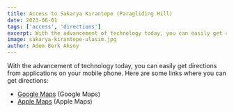 ```yaml
---
title: Access to Sakarya Kırantepe (Paragliding Hill)
date: 2023-06-01
tags: ['access', 'directions']
excerpt: With the advancement of technology today, you can easily get directions from applications on your mobile phone.
image: sakarya-kirantepe-ulasim.jpg
author: Adem Berk Aksoy
---
```


With the advancement of technology today, you can easily get directions from applications on your mobile phone. Here are some links where you can get directions:

- [Google Maps](https://www.google.com/maps/place/Paragliding+HUB/@40.7719679,30.3324,16.43z/data=!4m22!1m15!4m14!1m6!1m2!1s0x14ccadf6b4ff915f:0xd752f34b641a6b6f!2sParagliding+HUB!2m2!1d30.333894!2d40.772831!1m6!1m2!1s0x14cace129bd8884b:0x44260b5d98a2f9e9!2zS8SxcmFudGVwZSwgVGFyYWtsxLEsIFNha2FyeWE!2m2!1d30.5681082!2d40.4420451!3m5!1s0x14ccadf6b4ff915f:0xd752f34b641a6b6f!8m2!3d40.772831!4d30.333894!16s%2Fg%2F11t2_vx3m9) (Google Maps)
- [Apple Maps](https://maps.apple.com/place?ll=40.7719679,30.3324&q=K%C4%B1rantepe&_ext=EiYpxV+AmDj3y0AxOJ9eLzlOYkA58k1ZGhRmOxOJ+MKf0B2GvxAU6RAz8sAAQBAATCfJ+3ZcW3el8EBBQ%3D&t=m) (Apple Maps)
